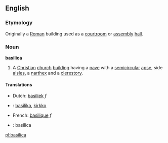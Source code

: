 ==English==
===Etymology===
Originally a [[Roman]] building used as a [[courtroom]] or [[assembly]] [[hall]].

===Noun===
'''basilica'''

#A [[Christian]] [[church]] [[building]] having a [[nave]] with a [[semicircular]] [[apse]], side [[aisle]]s, a [[narthex]] and a [[clerestory]].

====Translations====
{{top}}
<!--languages from A to I go here-->
*Dutch: [[basiliek]] ''f''
*{{fi}}: [[basilika]], [[kirkko]]
*French: [[basilique]] ''f''
*{{it}}: basilica
{{mid}}
<!--languages from J to Z go here-->
{{bottom}}

[[pl:basilica]]